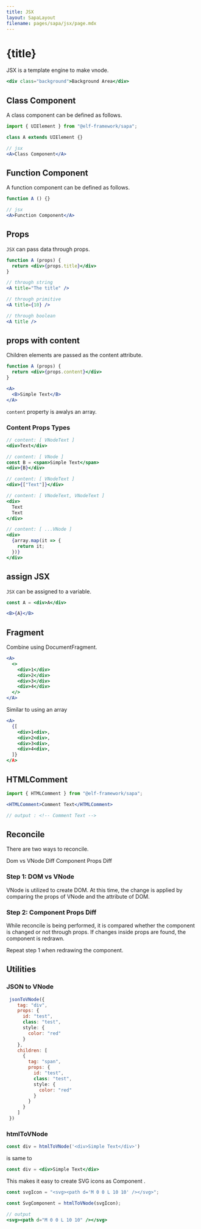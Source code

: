 ```yaml
---
title: JSX
layout: SapaLayout
filename: pages/sapa/jsx/page.mdx
---
```




# {title}

JSX is a template engine to make vnode.

```jsx
<div class="background">Background Area</div>

```


## Class Component 

A class component can be defined as follows.

```jsx
import { UIElement } from "@elf-framework/sapa";

class A extends UIElement {}

// jsx
<A>Class Component</A>
```

## Function Component 

A function component can be defined as follows.

```jsx
function A () {}

// jsx
<A>Function Component</A>
```

## Props 

`JSX` can pass data through props.


```jsx
function A (props) {
  return <div>{props.title}</div>
}

// through string 
<A title="The title" />

// through primitive
<A title={10} />

// through boolean 
<A title />
```

## props with content 

Children elements are passed as the content attribute.

```jsx
function A (props) {
  return <div>{props.content}</div>
}

<A>
  <B>Simple Text</B>
</A>
```

`content` property is awalys an array.

### Content Props Types 

```jsx
// content: [ VNodeText ]
<div>Text</div>

// content: [ VNode ]
const B = <span>Simple Text</span>
<div>{B}</div>

// content: [ VNodeText ]
<div>{["Text"]}</div>

// content: [ VNodeText, VNodeText ]
<div>
  Text 
  Text
</div>

// content: [ ...VNode ]
<div>
  {array.map(it => {
    return it;
  })}
</div>
```

## assign JSX 

`JSX` can be assigned to a variable.

```jsx
const A = <div>A</div>

<B>{A}</B>
```

## Fragment 

Combine using DocumentFragment.

```jsx
<A>
  <>
    <div>1</div>
    <div>2</div>
    <div>3</div>
    <div>4</div>
  </>
</A>
```

Similar to using an array

```jsx
<A>
  {[
    <div>1<div>,
    <div>2<div>,
    <div>3<div>,
    <div>4<div>,
  ]}
</A>
```

## HTMLComment

```jsx
import { HTMLComment } from "@elf-framework/sapa";

<HTMLComment>Comment Text</HTMLComment>

// output : <!-- Comment Text -->
```

## Reconcile

There are two ways to reconcile.

Dom vs VNode Diff 
Component Props Diff 

### Step 1: DOM vs VNode 

VNode is utilized to create DOM. At this time, the change is applied by comparing the props of VNode and the attribute of DOM.

### Step 2: Component Props Diff

While reconcile is being performed, it is compared whether the component is changed or not through props.
If changes inside props are found, the component is redrawn. 

Repeat step 1 when redrawing the component.

## Utilities 

### JSON to VNode 

```jsx
 jsonToVNode({
    tag: "div",
    props: {
      id: "test",
      class: "test",
      style: {
        color: "red"
      }
    },
    children: [
      {
        tag: "span",
        props: {
          id: "test",
          class: "test",
          style: {
            color: "red"
          }
        }
      }
    ]
 })

```

### htmlToVNode

```jsx
const div = htmlToVNode('<div>Simple Text</div>')
```

is same to 

```jsx
const div = <div>Simple Text</div>
```

This makes it easy to create SVG icons as Component .

```jsx
const svgIcon = "<svg><path d='M 0 0 L 10 10' /></svg>";

const SvgComponent = htmlToVNode(svgIcon);

// output 
<svg><path d="M 0 0 L 10 10" /></svg>
```